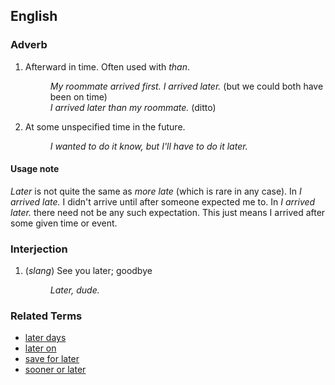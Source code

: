 ==English==

===Adverb===
# Afterward in time.  Often used with ''than''.
#: ''My roommate arrived first.  I arrived later.'' (but we could both have been on time)
#: ''I arrived later than my roommate.'' (ditto)
# At some unspecified time in the future.
#: ''I wanted to do it know, but I'll have to do it later.''

====Usage note====
''Later'' is not quite the same as ''more late'' (which is rare in any case).  In ''I arrived late.'' I didn't arrive until after someone expected me to.  In ''I arrived later.'' there need not be any such expectation.  This just means I arrived after some given time or event.

===Interjection===
# (''slang'') See you later; goodbye
#: ''Later, dude.''

===Related Terms===
*[[later days]]
*[[later on]]
*[[save for later]]
*[[sooner or later]]